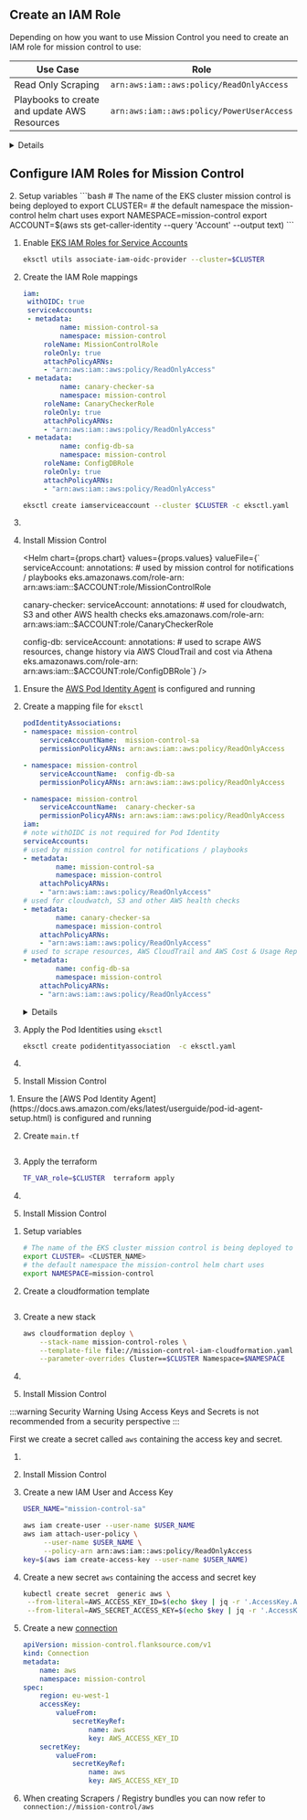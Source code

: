 
## Create an IAM Role

Depending on how you want to use Mission Control you need to create an IAM role for mission control to use:

| Use Case                                     | Role                                      |
| -------------------------------------------- | ----------------------------------------- |
| Read Only Scraping                           | `arn:aws:iam::aws:policy/ReadOnlyAccess`  |
| Playbooks to create and update AWS Resources | `arn:aws:iam::aws:policy/PowerUserAccess` |

<details summary="Create new IAM Policy (Alternative)">
<div>

You can also create a new policy with just the permissions required by Mission Control

```json title="iam-policy.json"
{
	"Version": "2012-10-17",
	"Statement": [
		{
			"Sid": "mission-control-config-role",
			"Effect": "Allow",
			"Action": [
				"acm:Describe*",
				"acm:Get*",
				"acm:List*",
				"cloudtrail:LookupEvents",
				"config:BatchGetAggregateResourceConfig",
				"config:BatchGetResourceConfig",
				"config:Describe*",
				"config:Get*",
				"config:List*",
				"config:SelectAggregateResourceConfig",
				"config:SelectResourceConfig",
				"ec2:Describe*",
				"ecr:Describe*",
				"eks:Describe*",
				"eks:ListClusters",
				"elasticfilesystem:Describe*",
				"elasticloadbalancing:Describe*",
				"guardduty:Describe*",
				"guardduty:Get*",
				"guardduty:List*",
				"iam:GetAccountName",
				"iam:GetAccountSummary",
				"iam:GetGroup",
				"iam:GetGroupPolicy",
				"iam:GetInstanceProfile",
				"iam:GetLoginProfile",
				"iam:GetPolicy",
				"iam:GetRole",
				"iam:GetRolePolicy",
				"iam:GetUser",
				"iam:List*",
				"lambda:List*",
				"rds:Describe*",
				"sts:GetCallerIdentity"
				"trustedadvisor:Describe*",
				"trustedadvisor:DownloadRisk",
				"trustedadvisor:Get*",
				"trustedadvisor:List*",
			],
			"Resource": "*"
		}
	]
}
```

</div>
</details>

## Configure IAM Roles for Mission Control

<Tabs>
<TabItem label="IAM Roles for Service Accounts" value="IRSA">

<Tabs>
<TabItem label="eksctl" value="cli">
2. Setup variables
	```bash
	# The name of the EKS cluster mission control is being deployed to
	export CLUSTER= <CLUSTER_NAME>
	# the default namespace the mission-control helm chart uses
	export NAMESPACE=mission-control
	export ACCOUNT=$(aws sts get-caller-identity  --query 'Account' --output text)
	```
	<p/>

1. Enable [EKS IAM Roles for Service Accounts](https://eksctl.io/usage/iamserviceaccounts/)

   ```bash
   eksctl utils associate-iam-oidc-provider --cluster=$CLUSTER
   ```

   <p />

2. Create the IAM Role mappings

   ```yaml title="eksctl.yaml"
   iam:
   	withOIDC: true
   	serviceAccounts:
   	- metadata:
   			name: mission-control-sa
   			namespace: mission-control
   		roleName: MissionControlRole
   		roleOnly: true
   		attachPolicyARNs:
   		- "arn:aws:iam::aws:policy/ReadOnlyAccess"
   	- metadata:
   			name: canary-checker-sa
   			namespace: mission-control
   		roleName: CanaryCheckerRole
   		roleOnly: true
   		attachPolicyARNs:
   		- "arn:aws:iam::aws:policy/ReadOnlyAccess"
   	- metadata:
   			name: config-db-sa
   			namespace: mission-control
   		roleName: ConfigDBRole
   		roleOnly: true
   		attachPolicyARNs:
   		- "arn:aws:iam::aws:policy/ReadOnlyAccess"

   ```

   ```bash
   eksctl create iamserviceaccount --cluster $CLUSTER -c eksctl.yaml
   ```

3. <Domain />

4. Install Mission Control

	<Helm chart={props.chart} values={props.values} valueFile={`
	serviceAccount:
		annotations:
			# used by mission control for notifications / playbooks
			eks.amazonaws.com/role-arn: arn:aws:iam::$ACCOUNT:role/MissionControlRole

	canary-checker:
		serviceAccount:
			annotations:
				# used for cloudwatch, S3 and other AWS health checks
				eks.amazonaws.com/role-arn: arn:aws:iam::$ACCOUNT:role/CanaryCheckerRole

	config-db:
		serviceAccount:
			annotations:
				# used to scrape AWS resources, change history via AWS CloudTrail and cost via Athena
				eks.amazonaws.com/role-arn: arn:aws:iam::$ACCOUNT:role/ConfigDBRole`}   />

</TabItem>
</Tabs>

</TabItem>

<TabItem label="Pod Identity" value="pod" default>

<Tabs>
<TabItem label="eksctl" value="cli">

1. Ensure the [AWS Pod Identity Agent](https://docs.aws.amazon.com/eks/latest/userguide/pod-id-agent-setup.html) is configured and running

1. Create a mapping file for `eksctl`
	```yaml title="eksctl.yaml"
   podIdentityAssociations:
   	- namespace: mission-control
   		serviceAccountName:  mission-control-sa
   		permissionPolicyARNs: arn:aws:iam::aws:policy/ReadOnlyAccess

   	- namespace: mission-control
   		serviceAccountName:  config-db-sa
   		permissionPolicyARNs: arn:aws:iam::aws:policy/ReadOnlyAccess

   	- namespace: mission-control
   		serviceAccountName:  canary-checker-sa
   		permissionPolicyARNs: arn:aws:iam::aws:policy/ReadOnlyAccess
   iam:
   	# note withOIDC is not required for Pod Identity
   	serviceAccounts:
   	# used by mission control for notifications / playbooks
   	- metadata:
   			name: mission-control-sa
   			namespace: mission-control
   		attachPolicyARNs:
   		- "arn:aws:iam::aws:policy/ReadOnlyAccess"
   # used for cloudwatch, S3 and other AWS health checks
   	- metadata:
   			name: canary-checker-sa
   			namespace: mission-control
   		attachPolicyARNs:
   		- "arn:aws:iam::aws:policy/ReadOnlyAccess"
   # used to scrape resources, AWS CloudTrail and AWS Cost & Usage Reports
   	- metadata:
   			name: config-db-sa
   			namespace: mission-control
   		attachPolicyARNs:
   		- "arn:aws:iam::aws:policy/ReadOnlyAccess"
	```
	<p />

	<details summary="Using an existing IAM Role" className="mt-10">
	<span className="bg-white">
	<p>If you are using a pre-existing IAM role when creating a pod identity association, you must configure the role to trust the newly introduced EKS service principal (`pods.eks.amazonaws.com`)</p>

	```json title="iam-trust-policy.json"
	{
		"Version": "2012-10-17",
		"Statement": [
			{
				"Effect": "Allow",
				"Principal": {
					"Service": "pods.eks.amazonaws.com"
				},
				"Action": ["sts:AssumeRole", "sts:TagSession"]
			}
		]
	}
	```

	</span>

	</details>

1. Apply the Pod Identities using `eksctl`

   ```bash
   eksctl create podidentityassociation  -c eksctl.yaml
   ```

   <p />

1. <Domain />

1. Install Mission Control
   <Helm chart={props.chart} values={props.values} />

</TabItem>
<TabItem label="Terraform" value="terraform">
1. Ensure the [AWS Pod Identity Agent](https://docs.aws.amazon.com/eks/latest/userguide/pod-id-agent-setup.html) is configured and running

2. Create `main.tf`

   ```hcl title="main.tf"  file=<rootDir>/docs/partials/_pod_identity.tf
   ```
	<p/>
3. Apply the terraform
   ```bash
   TF_VAR_role=$CLUSTER  terraform apply
   ```
	 <p/>
1. <Domain/>

4. Install Mission Control
   <Helm chart={props.chart} values={props.values}/>

</TabItem>

<TabItem label="Cloudformation" value="cloudformation">

1. Setup variables
	```bash
	# The name of the EKS cluster mission control is being deployed to
	export CLUSTER= <CLUSTER_NAME>
	# the default namespace the mission-control helm chart uses
	export NAMESPACE=mission-control
	```
	<p/>

1. Create a cloudformation template

   ```yaml title="mission-control-iam-cloudformation.yaml"  file=<rootDir>/docs/partials/_pod_identity.yaml
   ```
	 <p/>

2. Create a new stack
	```bash
	aws cloudformation deploy \
		--stack-name mission-control-roles \
		--template-file file://mission-control-iam-cloudformation.yaml \
		--parameter-overrides Cluster==$CLUSTER Namespace=$NAMESPACE
	```
	<p/>

1. <Domain/>
2. Install Mission Control
   <Helm chart={props.chart}  values={props.values}/>

</TabItem>
</Tabs>

</TabItem>

<TabItem label="Access Key" value="accessKey">

:::warning Security Warning
Using Access Keys and Secrets is not recommended from a security perspective
:::

First we create a secret called `aws` containing the access key and secret.

1. <Domain/>

2. Install Mission Control
   <Helm chart={props.chart}  values={props.values}/>

1. Create a new IAM User and Access Key

   ```bash
   USER_NAME="mission-control-sa"

   aws iam create-user --user-name $USER_NAME
   aws iam attach-user-policy \
	 	--user-name $USER_NAME \
		--policy-arn arn:aws:iam::aws:policy/ReadOnlyAccess
   key=$(aws iam create-access-key --user-name $USER_NAME)
   ```
	 <p/>

2. Create a new secret `aws` containing the access and secret key

   ```bash
   kubectl create secret  generic aws \
   	--from-literal=AWS_ACCESS_KEY_ID=$(echo $key | jq -r '.AccessKey.AccessKeyId') \
   	--from-literal=AWS_SECRET_ACCESS_KEY=$(echo $key | jq -r '.AccessKey.SecretAccessKey')
   ```
	 <p/>
3. Create a new [connection](/reference/connections)

	```yaml title="aws-connection.yaml"
	apiVersion: mission-control.flanksource.com/v1
	kind: Connection
	metadata:
		name: aws
		namespace: mission-control
	spec:
		region: eu-west-1
		accessKey:
			valueFrom:
				secretKeyRef:
					name: aws
					key: AWS_ACCESS_KEY_ID
		secretKey:
			valueFrom:
				secretKeyRef:
					name: aws
					key: AWS_ACCESS_KEY_ID

	```
	 <p/>

1. When creating Scrapers / Registry bundles you can now refer to `connection://mission-control/aws`

</TabItem>
</Tabs>

